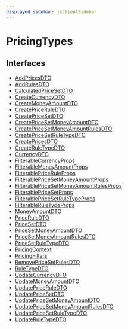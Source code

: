```yaml
---
displayed_sidebar: jsClientSidebar
---
```



# PricingTypes

## Interfaces

- [AddPricesDTO](../../PricingTypes/interfaces/internal.internal-1.PricingTypes.AddPricesDTO.mdx)
- [AddRulesDTO](../../PricingTypes/interfaces/internal.internal-1.PricingTypes.AddRulesDTO.mdx)
- [CalculatedPriceSetDTO](../../PricingTypes/interfaces/internal.internal-1.PricingTypes.CalculatedPriceSetDTO.mdx)
- [CreateCurrencyDTO](../../PricingTypes/interfaces/internal.internal-1.PricingTypes.CreateCurrencyDTO.mdx)
- [CreateMoneyAmountDTO](../../PricingTypes/interfaces/internal.internal-1.PricingTypes.CreateMoneyAmountDTO.mdx)
- [CreatePriceRuleDTO](../../PricingTypes/interfaces/internal.internal-1.PricingTypes.CreatePriceRuleDTO.mdx)
- [CreatePriceSetDTO](../../PricingTypes/interfaces/internal.internal-1.PricingTypes.CreatePriceSetDTO.mdx)
- [CreatePriceSetMoneyAmountDTO](../../PricingTypes/interfaces/internal.internal-1.PricingTypes.CreatePriceSetMoneyAmountDTO.mdx)
- [CreatePriceSetMoneyAmountRulesDTO](../../PricingTypes/interfaces/internal.internal-1.PricingTypes.CreatePriceSetMoneyAmountRulesDTO.mdx)
- [CreatePriceSetRuleTypeDTO](../../PricingTypes/interfaces/internal.internal-1.PricingTypes.CreatePriceSetRuleTypeDTO.mdx)
- [CreatePricesDTO](../../PricingTypes/interfaces/internal.internal-1.PricingTypes.CreatePricesDTO.mdx)
- [CreateRuleTypeDTO](../../PricingTypes/interfaces/internal.internal-1.PricingTypes.CreateRuleTypeDTO.mdx)
- [CurrencyDTO](../../PricingTypes/interfaces/internal.internal-1.PricingTypes.CurrencyDTO.mdx)
- [FilterableCurrencyProps](../../PricingTypes/interfaces/internal.internal-1.PricingTypes.FilterableCurrencyProps.mdx)
- [FilterableMoneyAmountProps](../../PricingTypes/interfaces/internal.internal-1.PricingTypes.FilterableMoneyAmountProps.mdx)
- [FilterablePriceRuleProps](../../PricingTypes/interfaces/internal.internal-1.PricingTypes.FilterablePriceRuleProps.mdx)
- [FilterablePriceSetMoneyAmountProps](../../PricingTypes/interfaces/internal.internal-1.PricingTypes.FilterablePriceSetMoneyAmountProps.mdx)
- [FilterablePriceSetMoneyAmountRulesProps](../../PricingTypes/interfaces/internal.internal-1.PricingTypes.FilterablePriceSetMoneyAmountRulesProps.mdx)
- [FilterablePriceSetProps](../../PricingTypes/interfaces/internal.internal-1.PricingTypes.FilterablePriceSetProps.mdx)
- [FilterablePriceSetRuleTypeProps](../../PricingTypes/interfaces/internal.internal-1.PricingTypes.FilterablePriceSetRuleTypeProps.mdx)
- [FilterableRuleTypeProps](../../PricingTypes/interfaces/internal.internal-1.PricingTypes.FilterableRuleTypeProps.mdx)
- [MoneyAmountDTO](../../PricingTypes/interfaces/internal.internal-1.PricingTypes.MoneyAmountDTO.mdx)
- [PriceRuleDTO](../../PricingTypes/interfaces/internal.internal-1.PricingTypes.PriceRuleDTO.mdx)
- [PriceSetDTO](../../PricingTypes/interfaces/internal.internal-1.PricingTypes.PriceSetDTO.mdx)
- [PriceSetMoneyAmountDTO](../../PricingTypes/interfaces/internal.internal-1.PricingTypes.PriceSetMoneyAmountDTO.mdx)
- [PriceSetMoneyAmountRulesDTO](../../PricingTypes/interfaces/internal.internal-1.PricingTypes.PriceSetMoneyAmountRulesDTO.mdx)
- [PriceSetRuleTypeDTO](../../PricingTypes/interfaces/internal.internal-1.PricingTypes.PriceSetRuleTypeDTO.mdx)
- [PricingContext](../../PricingTypes/interfaces/internal.internal-1.PricingTypes.PricingContext.mdx)
- [PricingFilters](../../PricingTypes/interfaces/internal.internal-1.PricingTypes.PricingFilters.mdx)
- [RemovePriceSetRulesDTO](../../PricingTypes/interfaces/internal.internal-1.PricingTypes.RemovePriceSetRulesDTO.mdx)
- [RuleTypeDTO](../../PricingTypes/interfaces/internal.internal-1.PricingTypes.RuleTypeDTO.mdx)
- [UpdateCurrencyDTO](../../PricingTypes/interfaces/internal.internal-1.PricingTypes.UpdateCurrencyDTO.mdx)
- [UpdateMoneyAmountDTO](../../PricingTypes/interfaces/internal.internal-1.PricingTypes.UpdateMoneyAmountDTO.mdx)
- [UpdatePriceRuleDTO](../../PricingTypes/interfaces/internal.internal-1.PricingTypes.UpdatePriceRuleDTO.mdx)
- [UpdatePriceSetDTO](../../PricingTypes/interfaces/internal.internal-1.PricingTypes.UpdatePriceSetDTO.mdx)
- [UpdatePriceSetMoneyAmountDTO](../../PricingTypes/interfaces/internal.internal-1.PricingTypes.UpdatePriceSetMoneyAmountDTO.mdx)
- [UpdatePriceSetMoneyAmountRulesDTO](../../PricingTypes/interfaces/internal.internal-1.PricingTypes.UpdatePriceSetMoneyAmountRulesDTO.mdx)
- [UpdatePriceSetRuleTypeDTO](../../PricingTypes/interfaces/internal.internal-1.PricingTypes.UpdatePriceSetRuleTypeDTO.mdx)
- [UpdateRuleTypeDTO](../../PricingTypes/interfaces/internal.internal-1.PricingTypes.UpdateRuleTypeDTO.mdx)
